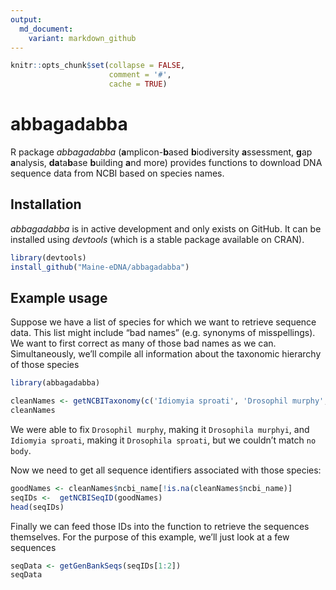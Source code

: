 ```yaml
---
output:
  md_document:
    variant: markdown_github
---
```


<!-- README.md is generated from README.Rmd. Please edit that file -->

```r
knitr::opts_chunk$set(collapse = FALSE, 
                      comment = '#', 
                      cache = TRUE)
```


# abbagadabba

R package *abbagadabba* (**a**mplicon-**b**ased **b**iodiversity **a**ssessment, **g**ap **a**nalysis, **da**ta**b**ase **b**uilding **a**nd more) provides functions to download DNA sequence data from NCBI based on species names.


## Installation

*abbagadabba* is in active development and only exists on GitHub.  It can be installed using *devtools* (which is a stable package available on CRAN).

```r
library(devtools)
install_github("Maine-eDNA/abbagadabba")
```


## Example usage

Suppose we have a list of species for which we want to retrieve sequence data. This list might include "bad names" (e.g. synonyms of misspellings).  We want to first correct as many of those bad names as we can.  Simultaneously, we'll compile all information about the taxonomic hierarchy of those species

```r
library(abbagadabba)

cleanNames <- getNCBITaxonomy(c('Idiomyia sproati', 'Drosophil murphy', 'no body'))
cleanNames
```

We were able to fix `Drosophil murphy`, making it `Drosophila murphyi`, and `Idiomyia sproati`, making it `Drosophila sproati`, but we couldn't match `no body`.

Now we need to get all sequence identifiers associated with those species:

```r
goodNames <- cleanNames$ncbi_name[!is.na(cleanNames$ncbi_name)]
seqIDs <-  getNCBISeqID(goodNames)
head(seqIDs)
```

Finally we can feed those IDs into the function to retrieve the sequences themselves. For the purpose of this example, we'll just look at a few sequences

```r
seqData <- getGenBankSeqs(seqIDs[1:2])
seqData
```
